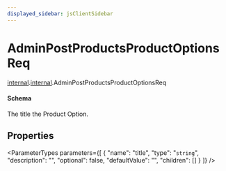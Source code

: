 ```yaml
---
displayed_sidebar: jsClientSidebar
---
```



# AdminPostProductsProductOptionsReq

[internal](../../admin_discounts/modules/admin_discounts.internal.mdx).[internal](../modules/admin_discounts.internal.internal.mdx).AdminPostProductsProductOptionsReq

#### Schema

The title the Product Option.

## Properties

<ParameterTypes parameters={[
  {
    "name": "title",
    "type": "`string`",
    "description": "",
    "optional": false,
    "defaultValue": "",
    "children": []
  }
]} />
